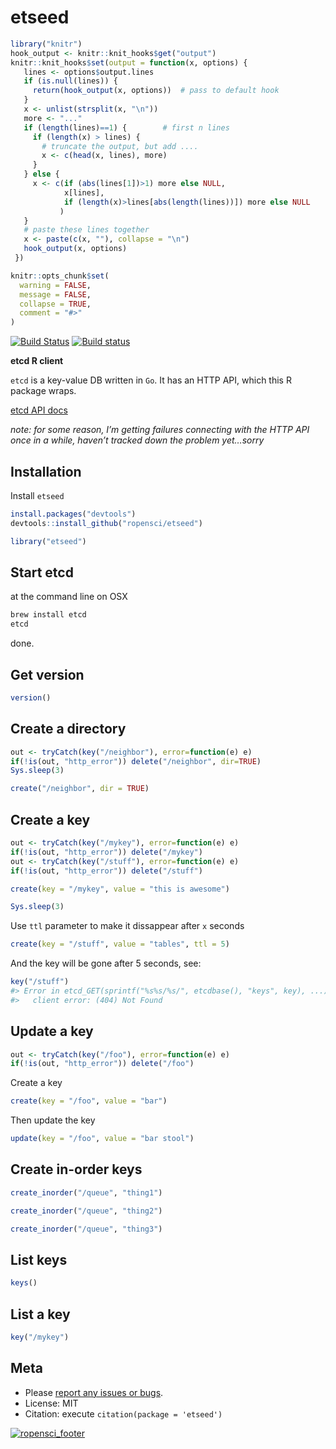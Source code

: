 etseed
========

```r
library("knitr")
hook_output <- knitr::knit_hooks$get("output")
knitr::knit_hooks$set(output = function(x, options) {
   lines <- options$output.lines
   if (is.null(lines)) {
     return(hook_output(x, options))  # pass to default hook
   }
   x <- unlist(strsplit(x, "\n"))
   more <- "..."
   if (length(lines)==1) {        # first n lines
     if (length(x) > lines) {
       # truncate the output, but add ....
       x <- c(head(x, lines), more)
     }
   } else {
     x <- c(if (abs(lines[1])>1) more else NULL, 
            x[lines], 
            if (length(x)>lines[abs(length(lines))]) more else NULL
           )
   }
   # paste these lines together
   x <- paste(c(x, ""), collapse = "\n")
   hook_output(x, options)
 })

knitr::opts_chunk$set(
  warning = FALSE,
  message = FALSE,
  collapse = TRUE,
  comment = "#>"
)
```

[![Build Status](https://api.travis-ci.org/ropensci/etseed.png)](https://travis-ci.org/ropensci/etseed)
[![Build status](https://ci.appveyor.com/api/projects/status/80oy29dhgw3tvy4k?svg=true)](https://ci.appveyor.com/project/sckott/etseed-04dte)


__etcd R client__

`etcd` is a key-value DB written in `Go`. It has an HTTP API, which this R package wraps. 

[etcd API docs](https://github.com/coreos/etcd/blob/master/Documentation/api.md)

_note: for some reason, I'm getting failures connecting with the HTTP API once in a while, haven't tracked down the problem yet...sorry_ 

## Installation

Install `etseed`

```r
install.packages("devtools")
devtools::install_github("ropensci/etseed")
```

```r
library("etseed")
```

## Start etcd

at the command line on OSX

```sh
brew install etcd
etcd
```

done.

## Get version

```r
version()
```

## Create a directory

```r
out <- tryCatch(key("/neighbor"), error=function(e) e)
if(!is(out, "http_error")) delete("/neighbor", dir=TRUE)
Sys.sleep(3)
```

```r
create("/neighbor", dir = TRUE)
```

## Create a key

```r
out <- tryCatch(key("/mykey"), error=function(e) e)
if(!is(out, "http_error")) delete("/mykey")
out <- tryCatch(key("/stuff"), error=function(e) e)
if(!is(out, "http_error")) delete("/stuff")
```

```r
create(key = "/mykey", value = "this is awesome")
```

```r
Sys.sleep(3)
```

Use `ttl` parameter to make it dissappear after `x` seconds

```r
create(key = "/stuff", value = "tables", ttl = 5)
```

And the key will be gone after 5 seconds, see:

```r
key("/stuff")
#> Error in etcd_GET(sprintf("%s%s/%s/", etcdbase(), "keys", key), ...) : 
#>   client error: (404) Not Found 
```

## Update a key

```r
out <- tryCatch(key("/foo"), error=function(e) e)
if(!is(out, "http_error")) delete("/foo")
```

Create a key

```r
create(key = "/foo", value = "bar")
```

Then update the key

```r
update(key = "/foo", value = "bar stool")
```

## Create in-order keys

```r
create_inorder("/queue", "thing1")
```

```r
create_inorder("/queue", "thing2")
```

```r
create_inorder("/queue", "thing3")
```

## List keys

```r
keys()
```

## List a key

```r
key("/mykey")
```

## Meta

* Please [report any issues or bugs](https://github.com/ropensci/etseed/issues).
* License: MIT
* Citation: execute `citation(package = 'etseed')`

[![ropensci_footer](http://ropensci.org/public_images/github_footer.png)](http://ropensci.org)
